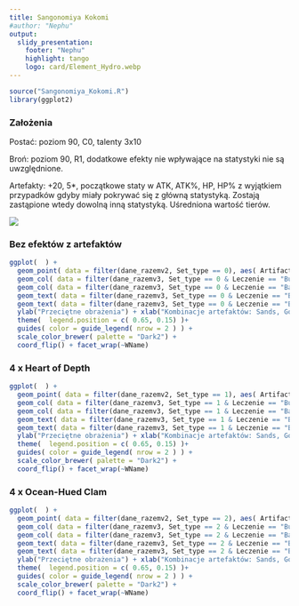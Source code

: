 ---
title: Sangonomiya Kokomi
#author: "Nephu"
output:
  slidy_presentation:
    footer: "Nephu"
    highlight: tango
    logo: card/Element_Hydro.webp
---

```{r, include = FALSE}
source("Sangonomiya_Kokomi.R")
library(ggplot2)
```

### Założenia {.smaller}
Postać: poziom 90, C0, talenty 3x10

Broń: poziom 90, R1, dodatkowe efekty nie wpływające na statystyki nie są uwzględnione.

Artefakty: +20, 5*, początkowe staty w ATK, ATK%, HP, HP% z wyjątkiem przypadków gdyby miały pokrywać się z główną statystyką. Zostają zastąpione wtedy dowolną inną statystyką. Uśredniona wartość tierów.

![](card/Character_Sangonomiya_Kokomi_Card.webp)

### Bez efektów z artefaktów
```{r, echo = FALSE}
ggplot(  ) + 
  geom_point( data = filter(dane_razemv2, Set_type == 0), aes( Artifact_type, DMG, color = Rodzaj_ataku, shape = Rodzaj_ataku), size = 2 ) +
  geom_col( data = filter(dane_razemv3, Set_type == 0 & Leczenie == "Burst_Heal"), aes( Artifact_type, DMG, fill = Leczenie ), alpha = 0.95  ) +
  geom_col( data = filter(dane_razemv3, Set_type == 0 & Leczenie == "Bake_reg"), aes( Artifact_type, DMG, fill = Leczenie ), alpha = 0.25  ) +
  geom_text( data = filter(dane_razemv3, Set_type == 0 & Leczenie == "Burst_Heal"), aes( Artifact_type, DMG, label = round(DMG,0) ), color = "yellow", size = 2, position = position_stack(vjust = 0.5)  ) +
  geom_text( data = filter(dane_razemv3, Set_type == 0 & Leczenie == "Bake_reg"), aes( Artifact_type, DMG, label = round(DMG,0) ), color = "brown", size = 2, position = position_stack(vjust = 0.5)  ) +
  ylab("Przeciętne obrażenia") + xlab("Kombinacje artefaktów: Sands, Goblet, Circlet") +
  theme(  legend.position = c( 0.65, 0.15) )+
  guides( color = guide_legend( nrow = 2 ) ) +
  scale_color_brewer( palette = "Dark2") +
  coord_flip() + facet_wrap(~WName)
```

### 4 x Heart of Depth
```{r, echo = FALSE}
ggplot(  ) + 
  geom_point( data = filter(dane_razemv2, Set_type == 1), aes( Artifact_type, DMG, color = Rodzaj_ataku, shape = Rodzaj_ataku), size = 2 ) +
  geom_col( data = filter(dane_razemv3, Set_type == 1 & Leczenie == "Burst_Heal"), aes( Artifact_type, DMG, fill = Leczenie ), alpha = 0.95  ) +
  geom_col( data = filter(dane_razemv3, Set_type == 1 & Leczenie == "Bake_reg"), aes( Artifact_type, DMG, fill = Leczenie ), alpha = 0.25  ) +
  geom_text( data = filter(dane_razemv3, Set_type == 1 & Leczenie == "Burst_Heal"), aes( Artifact_type, DMG, label = round(DMG,0) ), color = "yellow", size = 2, position = position_stack(vjust = 0.5)  ) +
  geom_text( data = filter(dane_razemv3, Set_type == 1 & Leczenie == "Bake_reg"), aes( Artifact_type, DMG, label = round(DMG,0) ), color = "brown", size = 2, position = position_stack(vjust = 0.5)  ) +
  ylab("Przeciętne obrażenia") + xlab("Kombinacje artefaktów: Sands, Goblet, Circlet") +
  theme(  legend.position = c( 0.65, 0.15) )+
  guides( color = guide_legend( nrow = 2 ) ) +
  scale_color_brewer( palette = "Dark2") +
  coord_flip() + facet_wrap(~WName)
```

### 4 x Ocean-Hued Clam
```{r, echo = FALSE}
ggplot(  ) + 
  geom_point( data = filter(dane_razemv2, Set_type == 2), aes( Artifact_type, DMG, color = Rodzaj_ataku, shape = Rodzaj_ataku), size = 2 ) +
  geom_col( data = filter(dane_razemv3, Set_type == 2 & Leczenie == "Burst_Heal"), aes( Artifact_type, DMG, fill = Leczenie ), alpha = 0.95  ) +
  geom_col( data = filter(dane_razemv3, Set_type == 2 & Leczenie == "Bake_reg"), aes( Artifact_type, DMG, fill = Leczenie ), alpha = 0.25  ) +
  geom_text( data = filter(dane_razemv3, Set_type == 2 & Leczenie == "Burst_Heal"), aes( Artifact_type, DMG, label = round(DMG,0) ), color = "yellow", size = 2, position = position_stack(vjust = 0.5)  ) +
  geom_text( data = filter(dane_razemv3, Set_type == 2 & Leczenie == "Bake_reg"), aes( Artifact_type, DMG, label = round(DMG,0) ), color = "brown", size = 2, position = position_stack(vjust = 0.5)  ) +
  ylab("Przeciętne obrażenia") + xlab("Kombinacje artefaktów: Sands, Goblet, Circlet") +
  theme(  legend.position = c( 0.65, 0.15) )+
  guides( color = guide_legend( nrow = 2 ) ) +
  scale_color_brewer( palette = "Dark2") +
  coord_flip() + facet_wrap(~WName)
```
